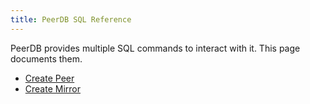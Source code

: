 ```yaml
---
title: PeerDB SQL Reference
---
```


PeerDB provides multiple SQL commands to interact with it. This page documents them.

* [Create Peer](/sql/commands/create-peer)
* [Create Mirror](/sql/commands/create-mirror)
